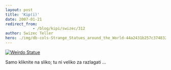 ```yaml
---
layout: post
title: 'Kip(i)'
date: 2007-01-21
redirect_from: 
            - /blog/kipi/swizec/312
author: Swizec Teller
hero: ./img/db-cols-Strange_Statues_around_the_World-44a2431b257c3748321708.jpg
---
```

[![Weirdo Statue](./img/db-cols-Strange_Statues_around_the_World-44a2431b257c3748321708.jpg)](http://www.anvari.org/cols/Strange_Statues_around_the_World/44a2431b257c3748321708.html)

Samo kliknite na sliko; tu ni veliko za razlagati ...